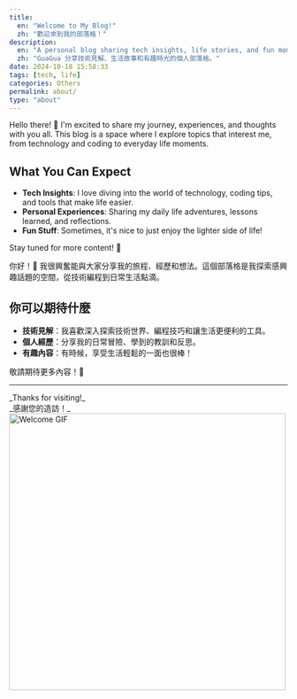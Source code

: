 ```yaml
---
title: 
  en: "Welcome to My Blog!"
  zh: "歡迎來到我的部落格！"
description:
  en: "A personal blog sharing tech insights, life stories, and fun moments by GuaGua."
  zh: "GuaGua 分享技術見解、生活故事和有趣時光的個人部落格。"
date: 2024-10-18 15:58:33
tags: [tech, life]
categories: Others
permalink: about/
type: "about"
---
```


<div className="language-content" data-lang="en">

Hello there! 👋 I'm excited to share my journey, experiences, and thoughts with you all. This blog is a space where I explore topics that interest me, from technology and coding to everyday life moments.

## What You Can Expect

- **Tech Insights**: I love diving into the world of technology, coding tips, and tools that make life easier.
- **Personal Experiences**: Sharing my daily life adventures, lessons learned, and reflections.
- **Fun Stuff**: Sometimes, it's nice to just enjoy the lighter side of life!

Stay tuned for more content! 🚀

</div>

<div className="language-content" data-lang="zh">

你好！👋 我很興奮能與大家分享我的旅程、經歷和想法。這個部落格是我探索感興趣話題的空間，從技術編程到日常生活點滴。

## 你可以期待什麼

- **技術見解**：我喜歡深入探索技術世界、編程技巧和讓生活更便利的工具。
- **個人經歷**：分享我的日常冒險、學到的教訓和反思。
- **有趣內容**：有時候，享受生活輕鬆的一面也很棒！

敬請期待更多內容！🚀

</div>

---
<div className="language-content" data-lang="en">
_Thanks for visiting!_
</div>
<div className="language-content" data-lang="zh">
_感謝您的造訪！_
</div>
<div style={{ textAlign: "left", margin: "20px 0" }}>
  <img src="/images/giphy.gif" alt="Welcome GIF" width="500" style={{ border: "2px solid #ccc" }} />
</div>